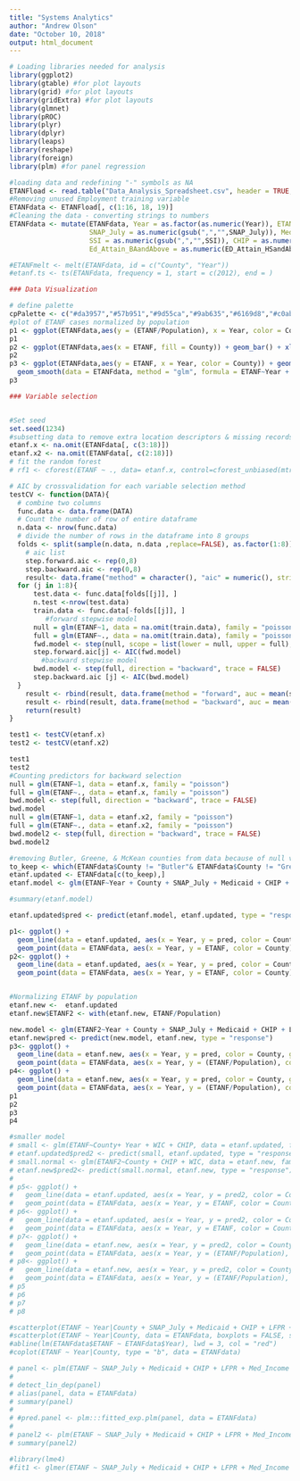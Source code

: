 ```yaml
---
title: "Systems Analytics"
author: "Andrew Olson"
date: "October 10, 2018"
output: html_document
---
```


```r
# Loading libraries needed for analysis
library(ggplot2)
library(gtable) #for plot layouts
library(grid) #for plot layouts
library(gridExtra) #for plot layouts
library(glmnet)
library(pROC)
library(plyr)
library(dplyr)
library(leaps)
library(reshape)
library(foreign)
library(plm) #for panel regression

#loading data and redefining "-" symbols as NA
ETANFload <- read.table("Data_Analysis_Spreadsheet.csv", header = TRUE, sep = ",", na.strings = "-")
#Removing unused Employment training variable
ETANFdata <- ETANFload[, c(1:16, 18, 19)]
#Cleaning the data - converting strings to numbers
ETANFdata <- mutate(ETANFdata, Year = as.factor(as.numeric(Year)), ETANF = as.numeric(gsub(",","",ETANF)), Snap_January = as.numeric(gsub(",","",Snap_January)),
                    SNAP_July = as.numeric(gsub(",","",SNAP_July)), Med_Income = as.numeric(Med_Income), Medicaid = as.numeric(gsub(",","",Medicaid)),
                    SSI = as.numeric(gsub(",","",SSI)), CHIP = as.numeric(gsub(",","",CHIP)), ED_Attain_HSandAbove = as.numeric(ED_Attain_HSandAbove),
                    Ed_Attain_BAandAbove = as.numeric(ED_Attain_HSandAbove), Population = as.numeric(gsub(",","",Population)))

#ETANFmelt <- melt(ETANFdata, id = c("County", "Year"))
#etanf.ts <- ts(ETANFdata, frequency = 1, start = c(2012), end = )

```


```r
### Data Visualization

# define palette
cpPalette <- c("#da3957","#57b951","#9d55ca","#9ab635","#6169d8","#c0ab39","#d360c8","#577c2b","#e13990","#55c1a1","#da562a","#4eacd7","#e7a13a","#5d7dc6","#c47d2a","#855099","#9cb36a","#ad3374","#398659","#d867ae","#7c722c","#b891d9","#965a2a","#e18db8","#cf9e68","#e35e84","#e57f5f","#9b5073","#b43c31","#dd8182","#a24951")
#plot of ETANF cases normalized by population
p1 <- ggplot(ETANFdata,aes(y = (ETANF/Population), x = Year, color = County)) + geom_point() + xlab("Year") + scale_color_manual(values =  cpPalette) 
p1
p2 <- ggplot(ETANFdata,aes(x = ETANF, fill = County)) + geom_bar() + xlab("ETANF") + scale_fill_manual(values =  cpPalette) + xlim(0, 300)
p2
p3 <- ggplot(ETANFdata,aes(y = ETANF, x = Year, color = County)) + geom_point() + 
  geom_smooth(data = ETANFdata, method = "glm", formula = ETANF~Year + County + PA_Region + SNAP_July + Medicaid + CHIP + LFPR + Med_Income + ED_Attain_HSandAbove + Ed_Attain_BAandAbove + Pov_Rate + Population) + xlab("Year") + scale_color_manual(values =  cpPalette) + ylim(0,300)
p3
```


```r
### Variable selection


#Set seed
set.seed(1234)
#subsetting data to remove extra location descriptors & missing records from dependent & Independent variables for variable selection
etanf.x <- na.omit(ETANFdata[, c(3:18)])
etanf.x2 <- na.omit(ETANFdata[, c(2:18)])
# fit the random forest
# rf1 <- cforest(ETANF ~ ., data= etanf.x, control=cforest_unbiased(mtry=2,ntree=20))

# AIC by crossvalidation for each variable selection method
testCV <- function(DATA){
  # combine two columns
  func.data <- data.frame(DATA)
  # Count the number of row of entire dataframe
  n.data <- nrow(func.data)
  # divide the number of rows in the dataframe into 8 groups
  folds <- split(sample(n.data, n.data ,replace=FALSE), as.factor(1:8))
    # aic list
    step.forward.aic <- rep(0,8)
    step.backward.aic <- rep(0,8)
    result<- data.frame("method" = character(), "aic" = numeric(), stringsAsFactors = FALSE)
  for (j in 1:8){
      test.data <- func.data[folds[[j]], ]
      n.test <-nrow(test.data)
      train.data <- func.data[-folds[[j]], ]
         #forward stepwise model
      null = glm(ETANF~1, data = na.omit(train.data), family = "poisson")
      full = glm(ETANF~., data = na.omit(train.data), family = "poisson")
      fwd.model <- step(null, scope = list(lower = null, upper = full), direction = "forward", trace = FALSE)
      step.forward.aic[j] <- AIC(fwd.model)
        #backward stepwise model
      bwd.model <- step(full, direction = "backward", trace = FALSE)
      step.backward.aic [j] <- AIC(bwd.model)
  }
    result <- rbind(result, data.frame(method = "forward", auc = mean(step.forward.aic)))
    result <- rbind(result, data.frame(method = "backward", auc = mean(step.backward.aic)))
    return(result)
}

test1 <- testCV(etanf.x)
test2 <- testCV(etanf.x2)

test1
test2
#Counting predictors for backward selection
null = glm(ETANF~1, data = etanf.x, family = "poisson")
full = glm(ETANF~., data = etanf.x, family = "poisson")
bwd.model <- step(full, direction = "backward", trace = FALSE)
bwd.model
null = glm(ETANF~1, data = etanf.x2, family = "poisson")
full = glm(ETANF~., data = etanf.x2, family = "poisson")
bwd.model2 <- step(full, direction = "backward", trace = FALSE)
bwd.model2
```

```r

#removing Butler, Greene, & McKean counties from data because of null values
to_keep <- which(ETANFdata$County != "Butler"& ETANFdata$County != "Greene"& ETANFdata$County != "McKean")
etanf.updated <- ETANFdata[c(to_keep),]
etanf.model <- glm(ETANF~Year + County + SNAP_July + Medicaid + CHIP + LFPR + Med_Income + ED_Attain_HSandAbove  + Pov_Rate + Population, data = etanf.updated, family = "poisson")

#summary(etanf.model)

etanf.updated$pred <- predict(etanf.model, etanf.updated, type = "response")

p1<- ggplot() +
  geom_line(data = etanf.updated, aes(x = Year, y = pred, color = County, group = County)) + 
  geom_point(data = ETANFdata, aes(x = Year, y = ETANF, color = County)) + ggtitle("Regression")
p2<- ggplot() +
  geom_line(data = etanf.updated, aes(x = Year, y = pred, color = County, group = County)) + ylim(0,350) +
  geom_point(data = ETANFdata, aes(x = Year, y = ETANF, color = County)) + ggtitle("Zoomed in Regression")


#Normalizing ETANF by population
etanf.new <-  etanf.updated
etanf.new$ETANF2 <- with(etanf.new, ETANF/Population)

new.model <- glm(ETANF2~Year + County + SNAP_July + Medicaid + CHIP + LFPR + Med_Income + ED_Attain_HSandAbove  + Pov_Rate, data = etanf.new, family = "poisson")
etanf.new$pred <- predict(new.model, etanf.new, type = "response")
p3<- ggplot() +
  geom_line(data = etanf.new, aes(x = Year, y = pred, color = County, group = County)) + 
  geom_point(data = ETANFdata, aes(x = Year, y = (ETANF/Population), color = County)) + ggtitle("Normalized Regression") 
p4<- ggplot() +
  geom_line(data = etanf.new, aes(x = Year, y = pred, color = County, group = County)) + ylim(0,.001) +
  geom_point(data = ETANFdata, aes(x = Year, y = (ETANF/Population), color = County)) + ggtitle("Zoomed in Normalized")
p1
p2
p3
p4

#smaller model
# small <- glm(ETANF~County+ Year + WIC + CHIP, data = etanf.updated, family = "poisson")
# etanf.updated$pred2 <- predict(small, etanf.updated, type = "response")
# small.normal <- glm(ETANF2~County + CHIP + WIC, data = etanf.new, family = "poisson")
# etanf.new$pred2<- predict(small.normal, etanf.new, type = "response")
# 
# p5<- ggplot() +
#   geom_line(data = etanf.updated, aes(x = Year, y = pred2, color = County, group = County)) + 
#   geom_point(data = ETANFdata, aes(x = Year, y = ETANF, color = County)) + ggtitle("Regression2")
# p6<- ggplot() +
#   geom_line(data = etanf.updated, aes(x = Year, y = pred2, color = County, group = County)) + ylim(0,350) +
#   geom_point(data = ETANFdata, aes(x = Year, y = ETANF, color = County)) + ggtitle("Zoomed in Regression2")
# p7<- ggplot() +
#   geom_line(data = etanf.new, aes(x = Year, y = pred2, color = County, group = County)) + 
#   geom_point(data = ETANFdata, aes(x = Year, y = (ETANF/Population), color = County)) + ggtitle("Normalized Regression2") 
# p8<- ggplot() +
#   geom_line(data = etanf.new, aes(x = Year, y = pred2, color = County, group = County)) + ylim(0,.001) +
#   geom_point(data = ETANFdata, aes(x = Year, y = (ETANF/Population), color = County)) + ggtitle("Zoomed in Normalized2")
# p5
# p6
# p7
# p8
```

```r
#scatterplot(ETANF ~ Year|County + SNAP_July + Medicaid + CHIP + LFPR + Med_Income + ED_Attain_HSandAbove + Ed_Attain_BAandAbove + Pov_Rate + Population, data = ETANFdata, boxplots = F, smooth = TRUE, reg.line = FALSE)
#scatterplot(ETANF ~ Year|County, data = ETANFdata, boxplots = FALSE, smooth = TRUE, reg.line = FALSE)
#abline(lm(ETANFdata$ETANF ~ ETANFdata$Year), lwd = 3, col = "red")
#coplot(ETANF ~ Year|County, type = "b", data = ETANFdata)

# panel <- plm(ETANF ~ SNAP_July + Medicaid + CHIP + LFPR + Med_Income + ED_Attain_HSandAbove + Pov_Rate + Population, data = na.omit(ETANFdata), index = c("County", "Year"), model = "within")
# 
# detect_lin_dep(panel)
# alias(panel, data = ETANFdata)
# summary(panel)
# 
# #pred.panel <- plm:::fitted_exp.plm(panel, data = ETANFdata)
# 
# panel2 <- plm(ETANF ~ SNAP_July + Medicaid + CHIP + LFPR + Med_Income + ED_Attain_HSandAbove + Pov_Rate + Population, data = na.omit(ETANFdata), index = c("County", "Year"), model = "pooling")
# summary(panel2)

#library(lme4)
#fit1 <- glmer(ETANF ~ SNAP_July + Medicaid + CHIP + LFPR + Med_Income + ED_Attain_HSandAbove + Pov_Rate + Population + (County|Year), data = ETANFdata, family= poisson(link= "log"))
```